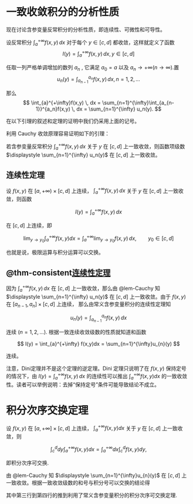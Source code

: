 # 一致收敛积分的分析性质

现在讨论含参变量反常积分的分析性质，即连续性、可微性和可导性。

设反常积分 $\displaystyle \int_{a}^{+\infty} f(x,y) \, dx$ 对于每个 $\displaystyle y \in [c,d]$ 都收敛，这样就定义了函数
$$
I(y) = \int_{a}^{+\infty} f(x,y) \, dx,   y \in [c,d]
$$

任取一列严格单调增加的数列 $\displaystyle {a_n}$ , 它满足 $\displaystyle a_0 = a$ 以及 $\displaystyle a_n \to +\infty(n \to \infty)$.置
$$
u_n(y) = \int_{a_{n-1}}^{a_n}f(x,y) \, dx, n=1,2,...
$$

那么
$$
\int_{a}^{+\infty}f(x,y) \, dx = \sum_{n=1}^{\infty}\int_{a_{n-1}}^{a_n}f(x,y) \, dx = \sum_{n=1}^{\infty} u_n(y).
$$

在以下引理的叙述和定理的证明中我们仍采用上面的记号。

利用 Cauchy 收敛原理容易证明如下的引理：

::: {#lem-Cauchy}

若含参变量反常积分 $\displaystyle \int_{a}^{+\infty}f(x,y) \, dx$ 关于 $\displaystyle y$ 在 $\displaystyle [c,d]$ 上一致收敛，则函数项级数 $\displaystyle \sum_{n=1}^{\infty} u_n(y)$ 在 $\displaystyle [c,d]$ 上一致收敛。

:::

::: {#thm-consistent}

## 连续性定理
设 $\displaystyle f(x,y)$ 在 $\displaystyle [a,+\infty) \times [c,d]$ 上连续， $\displaystyle \int_{a}^{+\infty}f(x,y) \, dx$ 关于 $\displaystyle y$ 在 $\displaystyle [c,d]$ 上一致收敛，则函数

$$
I(y) = \int_{a}^{+\infty}f(x,y)\, dx
$$

在 $\displaystyle [c,d]$ 上连续，即

$$
\lim_{y \to y_0} \int_{a}^{+\infty}f(x,y)dx = \int_{a}^{+\infty}\lim_{y \to y_0}f(x,y) \, dx, \qquad  y_0 \in [c,d]
$$

也就是说，极限运算与积分运算可以交换。

:::

::: {.proof}
## @thm-consistent[连续性定理]
因为 $\displaystyle \int_{a}^{+\infty}f(x,y) \, dx$ 在 $\displaystyle [c,d]$ 上一致收敛，那么由 @lem-Cauchy 知 $\displaystyle \sum_{n=1}^{\infty} u_n(y)$ 在 $\displaystyle [c,d]$
上一致收敛。由于 $\displaystyle f(x,y)$ 在 $\displaystyle [a_{n-1},a_{n}] \times [c,d]$ 上连续，
那么由常义含参变量积分的连续性定理知

$$
u_{n}(y)=\int_{a_{n-1}}^{a_{n}}f(x,y)\,dx
$$

连续 $\displaystyle (n=1,2,...)$. 根据一致连续收敛级数的性质就知道和函数

$$
I(y) = \int_{a}^{+\infty} f(x,y)dx = \sum_{n=1}^{\infty}u_{n}(y)
$$

连续。

:::

注意，Dini定理并不是这个定理的逆定理。Dini 定理只说明了在 $\displaystyle f(x,y)$ 保持定号
的情况下，由 $\displaystyle I(y)=\int_{a}^{+\infty}f(x,y)\,dx$ 的连续性可以推出 $\displaystyle \int_{a}^{+\infty}f(x,y)dx$
的一致收敛性。读者可以举例说明：去掉“保持定号”条件可能导致结论不成立。

::: {#thm-积分次序交换定理}

# 积分次序交换定理

设 $\displaystyle f(x,y)$ 在 $\displaystyle [a,+\infty] \times [c,d]$ 上连续，
$\displaystyle \int_{a}^{+\infty}f(x,y)dx$ 关于 $\displaystyle y$ 在 $\displaystyle [c,d]$
上一致收敛，则

$$
\int_{c}^{d}dy\int_{a}^{+\infty}f(x,y)dx = \int_{a}^{+\infty}dx\int_{c}^{d}f(x,y)dy,
$$

即积分次序可交换.
:::

::: {.proof}

由 @lem-Cauchy 知 $\displaystyle \sum_{n=1}^{\infty}u_{n}(y)$ 在 $\displaystyle [c,d]$ 
上一致收敛。根据一致收敛级数的和号与积分号可以交换的结论得

\begin{align}

\int_{c}^{d}dy\int_{a}^{+\infty}f(x,y)dx &= \int_{c}^{d}(\sum_{n=1}^{\infty}u_{n}(y))dy=\sum_{n=1}^{\infty}\int_{c}^{d}u_{n}(y)dy \\
&= \sum_{n=1}^{\infty}\int_{c}^{d}(\int_{a_{n-1}}^{a_{n}}f(x,y)dx)dy = \sum_{n=1}^{\infty}\int_{c}^{d}dy\int_{a_{n-1}}^{a_{n}}f(x,y)dx \\
&= \sum_{n=1}^{\infty}\int_{a_{n-1}}^{a_{n}}dx\int_{c}^{d}f(x,y)dy = \int_{a}^{+\infty}dx\int_{c}^{d}f(x,y)dy.

\end{align}

其中第三行到第四行的推到利用了常义含参变量积分的积分次序可交换定理.
:::
